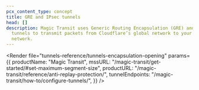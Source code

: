 ```yaml
---
pcx_content_type: concept
title: GRE and IPsec tunnels
head: []
description: Magic Transit uses Generic Routing Encapsulation (GRE) and IPsec
  tunnels to transmit packets from Cloudflare’s global network to your origin
  network.
---
```



<Render
	file="tunnels-reference/tunnels-encapsulation-opening"
	params={{
		productName: "Magic Transit",
		mssURL: "/magic-transit/get-started/#set-maximum-segment-size",
		productURL: "/magic-transit/reference/anti-replay-protection/",
		tunnelEndpoints: "/magic-transit/how-to/configure-tunnels/",
	}}
/>

<Render file="tunnels-reference/tunnels-encapsulation-mt-network-analytics" />
